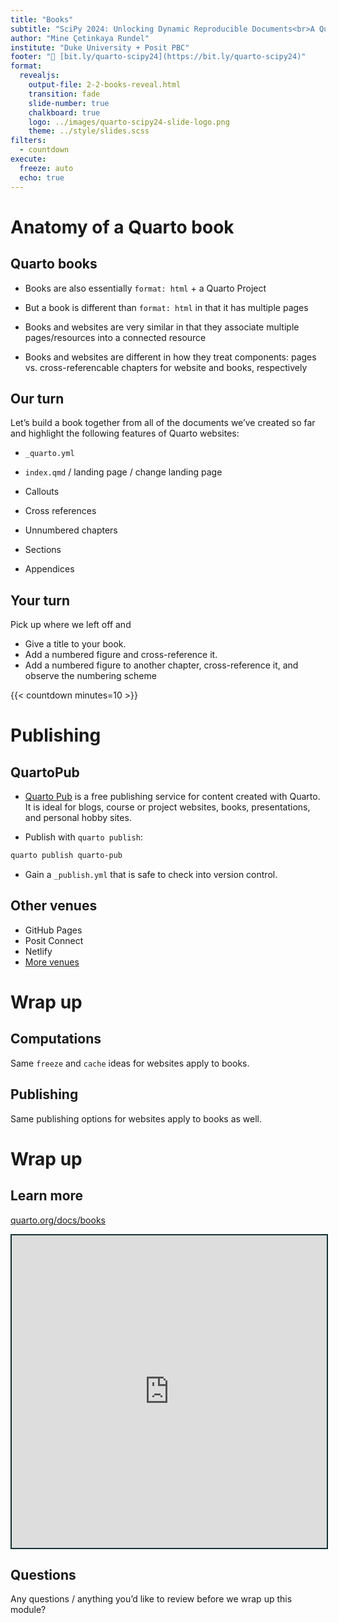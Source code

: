 ```yaml
---
title: "Books"
subtitle: "SciPy 2024: Unlocking Dynamic Reproducible Documents<br>A Quarto Tutorial for Scientific Communication"
author: "Mine Çetinkaya Rundel"
institute: "Duke University + Posit PBC"
footer: "🔗 [bit.ly/quarto-scipy24](https://bit.ly/quarto-scipy24)"
format:
  revealjs:
    output-file: 2-2-books-reveal.html
    transition: fade
    slide-number: true
    chalkboard: true
    logo: ../images/quarto-scipy24-slide-logo.png
    theme: ../style/slides.scss
filters: 
  - countdown
execute:
  freeze: auto
  echo: true
---
```


# Anatomy of a Quarto book

## Quarto books

-   Books are also essentially `format: html` + a Quarto Project

-   But a book is different than `format: html` in that it has multiple pages

-   Books and websites are very similar in that they associate multiple pages/resources into a connected resource

-   Books and websites are different in how they treat components: pages vs. cross-referencable chapters for website and books, respectively

## Our turn

::: our-turn
Let's build a book together from all of the documents we've created so far and highlight the following features of Quarto websites:

-   `_quarto.yml`

-   `index.qmd` / landing page / change landing page

-   Callouts

-   Cross references

-   Unnumbered chapters

-   Sections

-   Appendices
:::

## Your turn

::: your-turn
Pick up where we left off and

-   Give a title to your book.
-   Add a numbered figure and cross-reference it.
-   Add a numbered figure to another chapter, cross-reference it, and observe the numbering scheme
:::

{{< countdown minutes=10 >}}

# Publishing

## QuartoPub

-   [Quarto Pub](https://quartopub.com/) is a free publishing service for content created with Quarto. It is ideal for blogs, course or project websites, books, presentations, and personal hobby sites.

-   Publish with `quarto publish`:

``` .bash
quarto publish quarto-pub
```

-   Gain a `_publish.yml` that is safe to check into version control.

## Other venues

-   GitHub Pages
-   Posit Connect
-   Netlify
-   [More venues](https://quarto.org/docs/publishing/other.html)

# Wrap up

## Computations

Same `freeze` and `cache` ideas for websites apply to books.

## Publishing

Same publishing options for websites apply to books as well.

# Wrap up

## Learn more

::: {.center-align .large}
[quarto.org/docs/books](https://quarto.org/docs/books/)
:::

```{=html}
<iframe src="https://quarto.org/docs/books" width="100%" height="500" style="border:2px solid #123233;" title="Quarto Books"></iframe>
```

## Questions

::: your-turn
Any questions / anything you'd like to review before we wrap up this module?
:::
